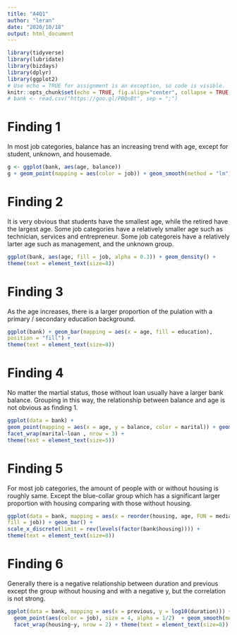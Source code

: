 ```yaml
---
title: "A4Q1"
author: "leran"
date: "2020/10/18"
output: html_document
---
```


```r
library(tidyverse)
library(lubridate)
library(bizdays)
library(dplyr)
library(ggplot2)
# Use echo = TRUE for assignment is an exception, so code is visible.
knitr::opts_chunk$set(echo = TRUE, fig.align="center", collapse = TRUE, cache = TRUE)
# bank <- read.csv("https://goo.gl/PBQnBt", sep = ";")
```

# Finding 1
In most job categories, balance has an increasing trend with age, except for student, unknown, and housemade.
```r
g <- ggplot(bank, aes(age, balance))
g + geom_point(mapping = aes(color = job)) + geom_smooth(method = "lm") + facet_grid(. ~ job)
```

# Finding 2
It is very obvious that students have the smallest age, while the retired have the largest age.
Some job categories have a relatively smaller age such as technician, services and entrepreneur.
Some job categoreis have a relatively larter age such as management, and the unknown group.
```r
ggplot(bank, aes(age, fill = job, alpha = 0.3)) + geom_density() +
theme(text = element_text(size=8))
```

# Finding 3
As the age increases, there is a larger proportion of the pulation with a primary / secondary education background.
```r
ggplot(bank) + geom_bar(mapping = aes(x = age, fill = education),
position = "fill") +
theme(text = element_text(size=8))
```

# Finding 4
No matter the martial status, those without loan usually have a larger bank balance.
Grouping in this way, the relationship between balance and age is not obvious as finding 1.
```r
ggplot(data = bank) +
geom_point(mapping = aes(x = age, y = balance, color = marital)) + geom_smooth(method = "lm", mapping = aes(x = age, y = balance)) +
facet_wrap(marital~loan , nrow = 3) +
theme(text = element_text(size=5))
```

# Finding 5
For most job categories, the amount of people with or without housing is roughly same. Except the blue-collar group which has a significant larger proportion with housing comparing with those without housing.
```r
ggplot(data = bank, mapping = aes(x = reorder(housing, age, FUN = median),
fill = job)) + geom_bar() +
scale_x_discrete(limit = rev(levels(factor(bank$housing)))) +
theme(text = element_text(size=8))
```

# Finding 6
Generally there is a negative relationship between duration and previous except the group without housing and with a negative y, but the correlation is not strong.
```r
ggplot(data = bank, mapping = aes(x = previous, y = log10(duration))) + 
  geom_point(aes(color = job), size = 4, alpha = 1/2)  + geom_smooth(method = "lm") + 
  facet_wrap(housing~y, nrow = 2) + theme(text = element_text(size=8))
```





